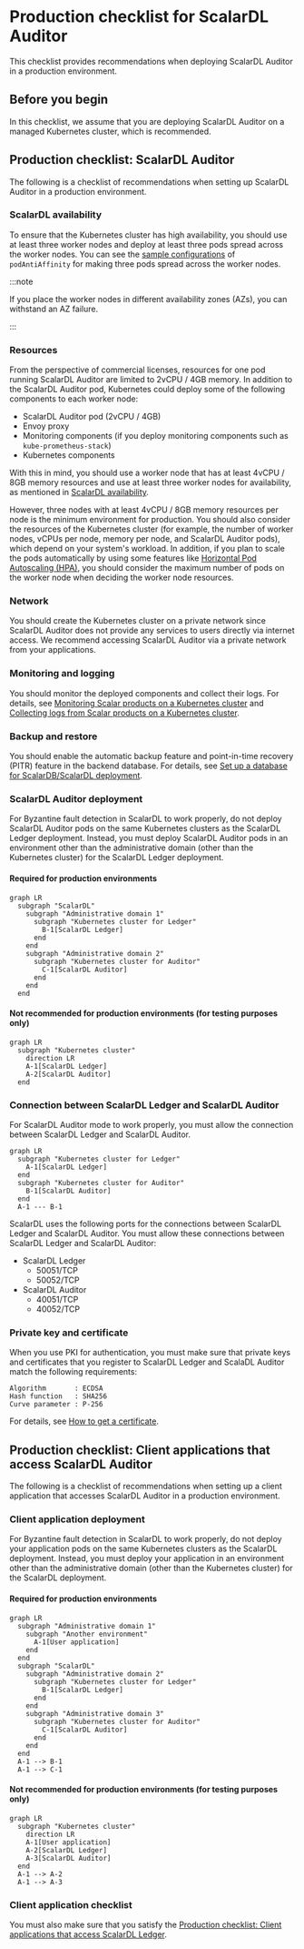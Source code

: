 # Production checklist for ScalarDL Auditor

This checklist provides recommendations when deploying ScalarDL Auditor in a production environment.

## Before you begin

In this checklist, we assume that you are deploying ScalarDL Auditor on a managed Kubernetes cluster, which is recommended.

## Production checklist: ScalarDL Auditor

The following is a checklist of recommendations when setting up ScalarDL Auditor in a production environment.

### ScalarDL availability

To ensure that the Kubernetes cluster has high availability, you should use at least three worker nodes and deploy at least three pods spread across the worker nodes. You can see the [sample configurations](https://github.com/scalar-labs/scalar-kubernetes/blob/master/conf/scalardl-audit-custom-values.yaml) of `podAntiAffinity` for making three pods spread across the worker nodes.

:::note

If you place the worker nodes in different availability zones (AZs), you can withstand an AZ failure.

:::

### Resources

From the perspective of commercial licenses, resources for one pod running ScalarDL Auditor are limited to 2vCPU / 4GB memory. In addition to the ScalarDL Auditor pod, Kubernetes could deploy some of the following components to each worker node:

* ScalarDL Auditor pod (2vCPU / 4GB)
* Envoy proxy
* Monitoring components (if you deploy monitoring components such as `kube-prometheus-stack`)
* Kubernetes components

With this in mind, you should use a worker node that has at least 4vCPU / 8GB memory resources and use at least three worker nodes for availability, as mentioned in [ScalarDL availability](#scalardl-availability).

However, three nodes with at least 4vCPU / 8GB memory resources per node is the minimum environment for production. You should also consider the resources of the Kubernetes cluster (for example, the number of worker nodes, vCPUs per node, memory per node, and ScalarDL Auditor pods), which depend on your system's workload. In addition, if you plan to scale the pods automatically by using some features like [Horizontal Pod Autoscaling (HPA)](https://kubernetes.io/docs/tasks/run-application/horizontal-pod-autoscale/), you should consider the maximum number of pods on the worker node when deciding the worker node resources.

### Network

You should create the Kubernetes cluster on a private network since ScalarDL Auditor does not provide any services to users directly via internet access. We recommend accessing ScalarDL Auditor via a private network from your applications.

### Monitoring and logging

You should monitor the deployed components and collect their logs. For details, see [Monitoring Scalar products on a Kubernetes cluster](K8sMonitorGuide.mdx) and [Collecting logs from Scalar products on a Kubernetes cluster](K8sLogCollectionGuide.mdx).

### Backup and restore

You should enable the automatic backup feature and point-in-time recovery (PITR) feature in the backend database. For details, see [Set up a database for ScalarDB/ScalarDL deployment](SetupDatabase.mdx).

### ScalarDL Auditor deployment

For Byzantine fault detection in ScalarDL to work properly, do not deploy ScalarDL Auditor pods on the same Kubernetes clusters as the ScalarDL Ledger deployment. Instead, you must deploy ScalarDL Auditor pods in an environment other than the administrative domain (other than the Kubernetes cluster) for the ScalarDL Ledger deployment.

#### Required for production environments

```mermaid
graph LR
  subgraph "ScalarDL"
    subgraph "Administrative domain 1"
      subgraph "Kubernetes cluster for Ledger"
        B-1[ScalarDL Ledger]
      end
    end
    subgraph "Administrative domain 2"
      subgraph "Kubernetes cluster for Auditor"
        C-1[ScalarDL Auditor]
      end
    end
  end
```

#### Not recommended for production environments (for testing purposes only)

```mermaid
graph LR
  subgraph "Kubernetes cluster"
    direction LR
    A-1[ScalarDL Ledger]
    A-2[ScalarDL Auditor]
  end
```

### Connection between ScalarDL Ledger and ScalarDL Auditor

For ScalarDL Auditor mode to work properly, you must allow the connection between ScalarDL Ledger and ScalarDL Auditor.

```mermaid
graph LR
  subgraph "Kubernetes cluster for Ledger"
    A-1[ScalarDL Ledger]
  end
  subgraph "Kubernetes cluster for Auditor"
    B-1[ScalarDL Auditor]
  end
  A-1 --- B-1
```

ScalarDL uses the following ports for the connections between ScalarDL Ledger and ScalarDL Auditor. You must allow these connections between ScalarDL Ledger and ScalarDL Auditor:

* ScalarDL Ledger
  * 50051/TCP
  * 50052/TCP
* ScalarDL Auditor
  * 40051/TCP
  * 40052/TCP

### Private key and certificate

When you use PKI for authentication, you must make sure that private keys and certificates that you register to ScalarDL Ledger and ScalaDL Auditor match the following requirements:

```console
Algorithm       : ECDSA
Hash function   : SHA256
Curve parameter : P-256
```

For details, see [How to get a certificate](https://scalardl.scalar-labs.com/docs/latest/ca/caclient-getting-started).

## Production checklist: Client applications that access ScalarDL Auditor

The following is a checklist of recommendations when setting up a client application that accesses ScalarDL Auditor in a production environment.

### Client application deployment

For Byzantine fault detection in ScalarDL to work properly, do not deploy your application pods on the same Kubernetes clusters as the ScalarDL deployment. Instead, you must deploy your application in an environment other than the administrative domain (other than the Kubernetes cluster) for the ScalarDL deployment.

#### Required for production environments

```mermaid
graph LR
  subgraph "Administrative domain 1"
    subgraph "Another environment"
      A-1[User application]
    end
  end
  subgraph "ScalarDL"
    subgraph "Administrative domain 2"
      subgraph "Kubernetes cluster for Ledger"
        B-1[ScalarDL Ledger]
      end
    end
    subgraph "Administrative domain 3"
      subgraph "Kubernetes cluster for Auditor"
        C-1[ScalarDL Auditor]
      end
    end
  end
  A-1 --> B-1
  A-1 --> C-1
```

#### Not recommended for production environments (for testing purposes only)

```mermaid
graph LR
  subgraph "Kubernetes cluster"
    direction LR
    A-1[User application]
    A-2[ScalarDL Ledger]
    A-3[ScalarDL Auditor]
  end
  A-1 --> A-2
  A-1 --> A-3
```

### Client application checklist

You must also make sure that you satisfy the [Production checklist: Client applications that access ScalarDL Ledger](ProductionChecklistForScalarDLLedger.mdx#production-checklist-client-applications-that-access-scalardl-ledger).
